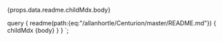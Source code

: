 
<MDXRenderer>{props.data.readme.childMdx.body}</MDXRenderer>

query {
    readme(path:{eq:"/allanhortle/Centurion/master/README.md"}) {
        childMdx {body}
    }
}
`;



